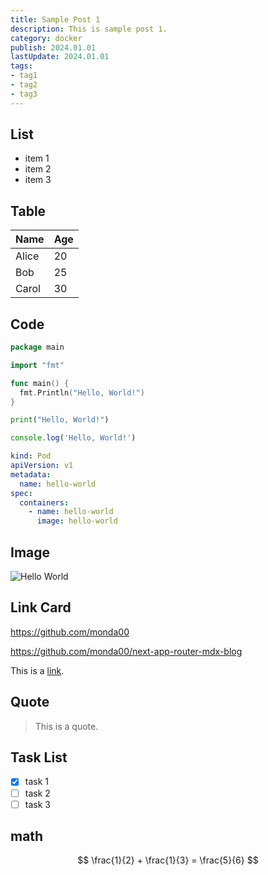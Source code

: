 ```yaml
---
title: Sample Post 1
description: This is sample post 1.
category: docker
publish: 2024.01.01
lastUpdate: 2024.01.01
tags:
- tag1
- tag2
- tag3
---
```


## List

- item 1
- item 2
- item 3

## Table

| Name  | Age |
| ----- | --- |
| Alice | 20  |
| Bob   | 25  |
| Carol | 30  |

## Code

```go;main.go
package main

import "fmt"

func main() {
  fmt.Println("Hello, World!")
}
```

```python
print("Hello, World!")
```

```typescript
console.log('Hello, World!')
```

```yaml:kubernetes/manifest/pod.yaml
kind: Pod
apiVersion: v1
metadata:
  name: hello-world
spec:
  containers:
    - name: hello-world
      image: hello-world
```

## Image

![Hello World](/hello-world/cover.webp)

## Link Card

https://github.com/monda00

https://github.com/monda00/next-app-router-mdx-blog

This is a [link](https://github.com/monda00).

## Quote

> This is a quote.

## Task List

- [x] task 1
- [ ] task 2
- [ ] task 3

## math

$$
\frac{1}{2} + \frac{1}{3} = \frac{5}{6}
$$

